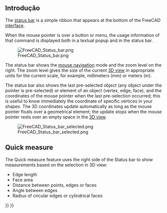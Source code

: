 <languages/>

<span id="Introduction"></span>
== Introdução ==

The [[status bar|status bar]] is a simple ribbon that appears at the bottom of the FreeCAD [[interface|interface]].

When the mouse pointer is over a button or menu, the usage information of that command is displayed both in a textual popup and in the status bar.

[[File:FreeCAD_Status_bar.png]]

The status bar shows the [[Mouse_navigation|mouse navigation]] mode and the zoom level on the right. The zoom level gives the size of the current [[3D view|3D view]] in appropriate units for the current scale, for example, millimeters (mm) or meters (m).

The status bar also shows the last pre-selected object (any object under the pointer is pre-selected) or element of an object (vertex, edge, face), and the coordinates of the mouse pointer when the last pre-selection occurred; this is useful to know immediately the coordinate of specific vertices in your shapes. The 3D coordinates update automatically as long as the mouse pointer floats over a geometrical element; the update stops when the mouse pointer rests over an empty space in the [[3D view|3D view]].

[[File:FreeCAD_Status_bar_selected.png]]

== Quick measure ==

{{Version|1.0}}

The Quick measure feature uses the right side of the Status bar to show measurements based on the selection in 3D view:
* Edge length
* Face area 
* Distance between points, edges or faces
* Angle between edges
* Radius of circular edges or cylindrical faces


{{Interface navi{{#translation:}}}}
{{Userdocnavi{{#translation:}}}}